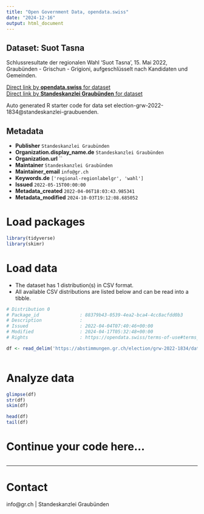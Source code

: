 ```yaml
---
title: "Open Government Data, opendata.swiss"
date: "2024-12-16"
output: html_document
---
```


## Dataset: Suot Tasna

Schlussresultate der regionalen Wahl 'Suot Tasna', 15. Mai 2022, Graubünden - Grischun - Grigioni, aufgeschlüsselt nach Kandidaten und Gemeinden.

[Direct link by **opendata.swiss** for dataset](https://opendata.swiss/de/dataset/suot-tasna)<br>
[Direct link by **Standeskanzlei Graubünden** for dataset](https://abstimmungen.gr.ch/election/grw-2022-1834/data)

Auto generated R starter code for data set election-grw-2022-1834@standeskanzlei-graubuenden.

## Metadata

- **Publisher** `Standeskanzlei Graubünden`
- **Organization.display_name.de** `Standeskanzlei Graubünden`
- **Organization.url** ``
- **Maintainer** `Standeskanzlei Graubünden`
- **Maintainer_email** `info@gr.ch`
- **Keywords.de** `['regional-regionlabelgr', 'wahl']`
- **Issued** `2022-05-15T00:00:00`
- **Metadata_created** `2022-04-06T18:03:43.985341`
- **Metadata_modified** `2024-10-03T19:12:08.685052`


# Load packages

```r

library(tidyverse)
library(skimr)

```

# Load data

-   The dataset has 1 distribution(s) in CSV format.
-   All available CSV distributions are listed below and can be read into a tibble.

```r

# Distribution 0
# Package_id               : 88379b43-0539-4ea2-bca4-4cc8acfdd0b3
# Description              : 
# Issued                   : 2022-04-04T07:40:46+00:00
# Modified                 : 2024-04-17T05:32:48+00:00
# Rights                   : https://opendata.swiss/terms-of-use#terms_by

df <- read_delim('https://abstimmungen.gr.ch/election/grw-2022-1834/data-csv')



```

# Analyze data

```r

glimpse(df)
str(df)
skim(df)

head(df)
tail(df)

```

# Continue your code here...

```r

```

------------------------------------------------------------------------

# Contact

info@gr.ch | Standeskanzlei Graubünden
